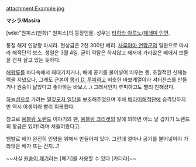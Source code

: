 attachment:Example.jpg

'''マシラ'''/'''Masira'''

[wiki:"원피스(만화)" 원피스]의 등장인물. 성우는 [[타하라 아루노]]/[[제레미 인먼]].

통칭 해저 인양왕 마시라. 현상금은 2천 300만 베리. [[사루야마 연합군]]의 일원으로 마시라 해적단의 보스. 생일은 3월 4일. 굳이 약탈은 하지않고 해저에 가라앉은 배에서 보물을 건져 살고 있는 듯하다. 

[[해왕류]]를 바다속에서 패대기치거나, 배에 공기를 불어넣어 띄우는 등, 초월적인 신체능력을 지녔으나, 그래도 근본이 [[몽키 D. 루피]]하고 비슷한 바보계열이라 셔터찬스를 만들거나 원숭이 닮았다고 좋아하는 바보.(...) 그래서인지 루피하고도 빨리 친해졌다.

[[하늘섬]]으로 가려는 [[밀짚모자 일당]]을 보조해주었으며 후에 [[베라미]]해적단에 습격당하지만 역시 야생이라 빨리 회복했다.

참고로 [[몽블랑 노랜드]] 이야기의 팬, [[몽블랑 크리켓]]의 말에 의하면 어느 날 갑자기 노랜드의 황금은 있어! 라며 쳐들어왔다고.

뱀발로 배가 완전히 인양을 위해서 만들어져 있다. 그런데 얼마나 공기를 불어넣어야 가라앉은 배가 뜨는 건지...?

~~사실 [http://astroteach.blog.me/157287109 원숭이 패기]라는 [패기]를 사용할 수 있다 [카더라]~~
